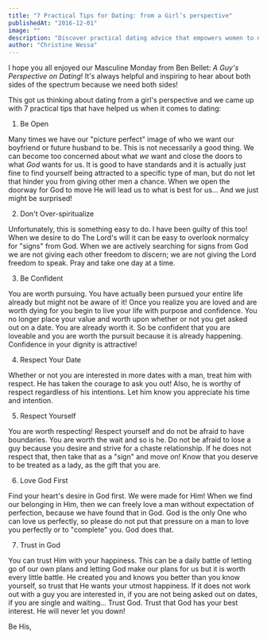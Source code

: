 ```yaml
---
title: "7 Practical Tips for Dating: from a Girl’s perspective"
publishedAt: "2016-12-01"
image: ""
description: "Discover practical dating advice that empowers women to navigate relationships with confidence and authenticity"
author: "Christine Wessa"
---
```


I hope you all enjoyed our Masculine Monday from Ben Bellet: *A Guy's Perspective on Dating*! It's always helpful and inspiring to hear about both sides of the spectrum because we need both sides!

This got us thinking about dating from a girl's perspective and we came up with 7 practical tips that have helped us when it comes to dating:

1. Be Open

Many times we have our "picture perfect" image of who we want our boyfriend or future husband to be. This is not necessarily a good thing. We can become too concerned about what *we* want and close the doors to what *God* wants for us. It is good to have standards and it is actually just fine to find yourself being attracted to a specific type of man, but do not let that hinder you from giving other men a chance. When we open the doorway for God to move He will lead us to what is best for us... And we just might be surprised!

2. Don't Over-spiritualize

Unfortunately, this is something easy to do. I have been guilty of this too! When we desire to do The Lord's will it can be easy to overlook normalcy for "signs" from God. When we are actively searching for signs from God we are not giving each other freedom to discern; we are not giving the Lord freedom to speak. Pray and take one day at a time.

3. Be Confident

You are worth pursuing. You have actually been pursued your entire life already but might not be aware of it! Once you realize you are loved and are worth dying for you begin to live your life with purpose and confidence. You no longer place your value and worth upon whether or not you get asked out on a date. You are already worth it. So be confident that you are loveable and you are worth the pursuit because it is already happening. Confidence in your dignity is attractive!

4. Respect Your Date

Whether or not you are interested in more dates with a man, treat him with respect. He has taken the courage to ask you out! Also, he is worthy of respect regardless of his intentions. Let him know you appreciate his time and intention.

5. Respect Yourself

You are worth respecting! Respect yourself and do not be afraid to have boundaries. You are worth the wait and so is he. Do not be afraid to lose a guy because you desire and strive for a chaste relationship. If he does not respect that, then take that as a "sign" and move on! Know that you deserve to be treated as a lady, as the gift that you are.

6. Love God First

Find your heart's desire in God first. We were made for Him! When we find our belonging in Him, then we can freely love a man without expectation of perfection, because we have found that in God. God is the only One who can love us perfectly, so please do not put that pressure on a man to love you perfectly or to "complete" you. God does that.

7. Trust in God

You can trust Him with your happiness. This can be a daily battle of letting go of our own plans and letting God make our plans for us but it is worth every little battle. He created you and knows you better than you know yourself, so trust that He wants your utmost happiness. If it does not work out with a guy you are interested in, if you are not being asked out on dates, if you are single and waiting... Trust God. Trust that God has your best interest. He will never let you down!

Be His,
